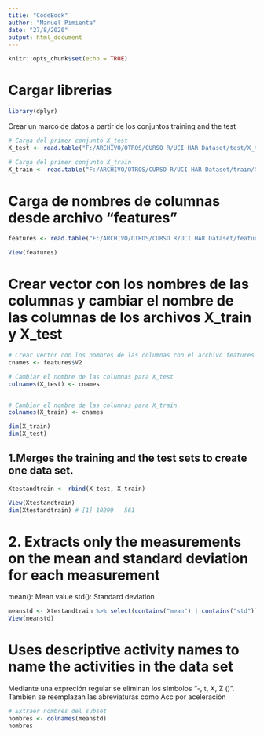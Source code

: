 ```yaml
---
title: "CodeBook"
author: "Manuel Pimienta"
date: "27/8/2020"
output: html_document
---
```


```r
knitr::opts_chunk$set(echo = TRUE)
```

# Cargar librerias
```r
library(dplyr)
```

Crear un marco de datos a partir de los conjuntos training and the test

```r
# Carga del primer conjunto X_test
X_test <- read.table("F:/ARCHIVO/OTROS/CURSO R/UCI HAR Dataset/test/X_test.txt", quote="\"", comment.char="")

# Carga del primer conjunto X_train
X_train <- read.table("F:/ARCHIVO/OTROS/CURSO R/UCI HAR Dataset/train/X_train.txt", quote="\"", comment.char="")
```

# Carga de nombres de columnas desde archivo "features"
```r
features <- read.table("F:/ARCHIVO/OTROS/CURSO R/UCI HAR Dataset/features.txt", quote="\"", comment.char="")

View(features)
```

# Crear vector con los nombres de las columnas y cambiar el nombre de las columnas de los archivos X_train y X_test
```r
# Crear vector con los nombres de las columnas con el archivo features
cnames <- features$V2

# Cambiar el nombre de las columnas para X_test
colnames(X_test) <- cnames


# Cambiar el nombre de las columnas para X_train
colnames(X_train) <- cnames

dim(X_train)
dim(X_test) 
```

## 1.Merges the training and the test sets to create one data set.
```r
Xtestandtrain <- rbind(X_test, X_train)

View(Xtestandtrain)
dim(Xtestandtrain) # [1] 10299   561
```

# 2. Extracts only the measurements on the mean and standard deviation for each measurement
mean(): Mean value
std(): Standard deviation

```r
meanstd <- Xtestandtrain %>% select(contains("mean") | contains("std"))
View(meanstd)
```

# Uses descriptive activity names to name the activities in the data set
Mediante una expreción regular se eliminan los simbolos "-, t, X, Z ()". 
Tambien se reemplazan las abreviaturas como Acc por aceleración

```r
# Extraer nombres del subset
nombres <- colnames(meanstd)
nombres
```

